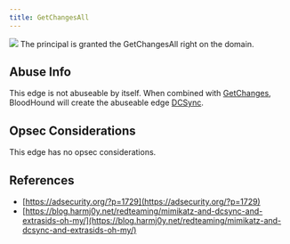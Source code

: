 ```yaml
---
title: GetChangesAll
---
```


<Frame>
  <img src="/assets/image-2-1.png"/>
</Frame>
The principal is granted the GetChangesAll right on the domain.

## Abuse Info

This edge is not abuseable by itself. When combined with [GetChanges](/resources/edges/get-changes), BloodHound will create the abuseable edge [DCSync](/resources/edges/dc-sync).

## Opsec Considerations

This edge has no opsec considerations.

## References

* [https://adsecurity.org/?p=1729](https://adsecurity.org/?p=1729)
* [https://blog.harmj0y.net/redteaming/mimikatz-and-dcsync-and-extrasids-oh-my/](https://blog.harmj0y.net/redteaming/mimikatz-and-dcsync-and-extrasids-oh-my/)

